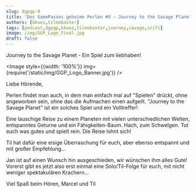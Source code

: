 ```yaml
---
slug: dgpgp-9
title: 'Des GamePasses geheime Perlen #9 – Journey to the Savage Planet'
authors: [kkuez,tilmobaxter]
tags: [podcast,dgpgp,kkuez,tilmobaxter,journey,savage,scifi]
image: /img/GGP_Logo_Final.jpg
draft: false
---
```



Journey to the Savage Planet - Ein Spiel zum liebhaben!

<Image style={{width: '100%'}} img={require('/static/img/GGP_Logo_Banner.jpg')} />

<!--truncate-->

Liebe Hörende,

Perlen findet man auch, in dem man einfach mal auf "Spielen" drückt, ohne angeworben sein, ohne das die Aufmachen einen aufgeilt. "Journey to the Savage Planet" ist ein solches Spiel und ein Volltreffer!

Eine lauschige Reise zu einem Planeten mit vielen unterschiedlichen Welten, entspanntes Geturne und ein Fähigkeiten-Baum. Hach, zum Schwelgen. Tut euch was gutes und spielt rein. Die Reise lohnt sich!

Til hat dafür eine eisige Überraschung für euch, aber ebenso entspannt und mit großer Empfehlung...

Jan ist auf einen Wunsch hin ausgeschieden, wir wünschen ihm alles Gute! Vorerst gibt es jetzt also erst einmal eine Solo/Til-Folge für euch, mit nicht weniger spektakulären Krachern...

Viel Spaß beim Hören,
Marcel und Til

<ReactPlayer
    width="100%"
    height="50px"
    controls
    url='https://m10z.picnotes.de/DesGamePassesGeheimePerlen/DesGamePassesGeheimePerlen_9.mp3'
/>
